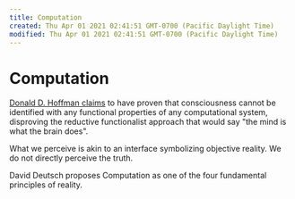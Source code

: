 ```yaml
---
title: Computation
created: Thu Apr 01 2021 02:41:51 GMT-0700 (Pacific Daylight Time)
modified: Thu Apr 01 2021 02:41:51 GMT-0700 (Pacific Daylight Time)
---
```

# Computation

[Donald D. Hoffman claims](https://www.frontiersin.org/articles/10.3389/fpsyg.2014.00577/full) to have proven that consciousness cannot be identified with any functional properties of any computational system, disproving the reductive functionalist approach that would say "the mind is what the brain does".

What we perceive is akin to an interface symbolizing objective reality. We do not directly perceive the truth.

David Deutsch proposes Computation as one of the four fundamental principles of reality.